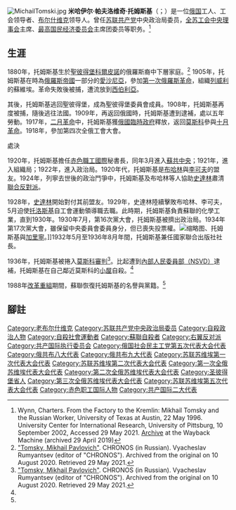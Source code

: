 [[File:MichailTomski.jpg|thumb]]
'''米哈伊尔·帕夫洛维奇·托姆斯基'''（{{lang-ru|Михаил Павлович Томский}}；{{bd|1880年|10月31日|1936年|8月22日}}）是一位[[俄国|俄国]]工人、工会领导者、[[布尔什维克|布尔什维克]]领导人。曾任[[俄国共产党（布尔什维克）|苏联共产党]]中央政治局委员，[[全苏工会中央理事会|全苏工会中央理事会]]主席、[[最高国民经济委员会|最高国民经济委员会]]主席团委员等职务。<ref>Wynn, Charters. From the Factory to the Kremlin: Mikhail Tomsky and the Russian Worker, University of Texas at Austin, 22 May 1996. University Center for International Research, University of Pittsburg, 10 September 2002,  Accessed 29 May 2021. [https://web.archive.org/web/20190429012157/https://www.ucis.pitt.edu/nceeer/1996-809-09-Wynn.pdf Archive] at the Wayback Machine (archived 29 April 2019)</ref>

== 生涯 ==
1880年，托姆斯基生於[[圣彼得堡|聖彼得堡]][[科爾皮諾|科爾皮諾]]的俄羅斯裔中下層家庭。<ref>[http://www.hrono.ru/biograf/bio_t/tomski_mp.php "Tomsky, Mikhail Pavlovich"]. CHRONOS (in Russian). Vyacheslav Rumyantsev (editor of "CHRONOS"). Archived from the original on 10 August 2020. Retrieved 29 May 2021.</ref> 1905年，托姆斯基在時為[[俄罗斯帝国|俄羅斯帝國]]一部分的[[爱沙尼亚|愛沙尼亞]]，參加[[1905年俄国革命|第一次俄羅斯革命]]，組織[[塔林|列威利]]的蘇維埃。革命失敗後被捕，遭流放到[[西伯利亚|西伯利亞]]。

其後，托姆斯基逃回聖彼得堡，成為聖彼得堡委員會成員。1908年，托姆斯基再度被捕，隨後逃往法國。1909年，再返回俄國時，托姆斯基遭到逮補，處以五年勞動。1917年，[[俄國二月革命|二月革命]]中，托姆斯基獲[[俄罗斯临时政府|俄國臨時政府]]釋放，返回[[莫斯科|莫斯科]]參與[[十月革命|十月革命]]。1918年，參加第四次全俄工會大會。

處決

1920年，托姆斯基擔任[[赤色职工国际|赤色職工國際]]秘書長，同年3月進入[[苏联共产党中央委员会|蘇共中央]]；1921年，進入組織局；1922年，進入政治局。1920年代，托姆斯基是[[尼古拉·伊万诺维奇·布哈林|布哈林]]與[[阿列克谢·李可夫|李可夫]]的盟友。1924年，列寧去世後的政治鬥爭中，托姆斯基及布哈林等人協助[[约瑟夫·斯大林|史達林]]肅清[[联合反对派|聯合反對派]]。

1928年，[[约瑟夫·斯大林|史達林]]開始對付其前盟友。1929年，史達林陸續擊敗布哈林、李可夫，5月迫使[[列夫·达维多维奇·托洛茨基|托洛斯基]]自工會運動領導職去職。此時期，托姆斯基負責蘇聯的化學工業，直到1930年。1930年7月，第16次黨大會，托姆斯基被擠出政治局。1934年第17次黨大會，雖保留中央委員會委員身分，但已喪失投票權。[[File:Tomsky_Stalin_Kalinin_May_1_1926.jpg|缩略图]]、托姆斯基與[[米哈伊尔·加里宁|加里寧]]。]]1932年5月至1936年8月年間，托姆斯基兼任國家聯合出版社社長。

1936年，托姆斯基被捲入[[莫斯科审判|莫斯科審判]]<ref name=":0">[http://www.hrono.ru/biograf/bio_t/tomski_mp.php "Tomsky, Mikhail Pavlovich"]. CHRONOS (in Russian). Vyacheslav Rumyantsev (editor of "CHRONOS"). Archived from the original on 10 August 2020. Retrieved 29 May 2021.</ref>。比起遭到[[内务人民委员部|內部人民委員部（NSVD）]]逮補，托姆斯基在自己鄰近莫斯科的[[達恰|小屋]]自殺。<ref name=":0" />

1988年[[改革重组|改革重組]]期間，蘇聯恢復托姆斯基的名譽與黨籍。<ref name=":0" />

== 腳註 ==
{{reflist}}

[[Category:老布尔什维克|Category:老布尔什维克]]
[[Category:苏联共产党中央政治局委员|Category:苏联共产党中央政治局委员]]
[[Category:自殺政治人物|Category:自殺政治人物]]
[[Category:自殺社會運動者|Category:自殺社會運動者]]
[[Category:蘇聯自殺者|Category:蘇聯自殺者]]
[[Category:右翼反对派|Category:右翼反对派]]
[[Category:共产国际执行委员会|Category:共产国际执行委员会]]
[[Category:俄国社会民主工党第五次代表大会代表|Category:俄国社会民主工党第五次代表大会代表]]
[[Category:俄共布八大代表|Category:俄共布八大代表]]
[[Category:俄共布九大代表|Category:俄共布九大代表]]
[[Category:苏联苏维埃第一次代表大会代表|Category:苏联苏维埃第一次代表大会代表]]
[[Category:苏联苏维埃第二次代表大会代表|Category:苏联苏维埃第二次代表大会代表]]
[[Category:第一次全俄苏维埃代表大会代表|Category:第一次全俄苏维埃代表大会代表]]
[[Category:第二次全俄苏维埃代表大会代表|Category:第二次全俄苏维埃代表大会代表]]
[[Category:圣彼得堡省人|Category:圣彼得堡省人]]
[[Category:第三次全俄苏维埃代表大会代表|Category:第三次全俄苏维埃代表大会代表]]
[[Category:苏联苏维埃第五次代表大会代表|Category:苏联苏维埃第五次代表大会代表]]
[[Category:赤色职工国际人物|Category:赤色职工国际人物]]
[[Category:共产国际二大代表|Category:共产国际二大代表]]